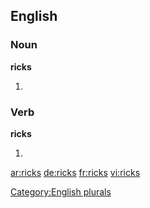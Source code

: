 {{also|Ricks}}
==English==

===Noun===
'''ricks'''

# {{plural of |[[rick]]}}

===Verb===
'''ricks'''

# {{third-person singular of|rick}}

[[Category:English plurals]]

[[ar:ricks]]
[[de:ricks]]
[[fr:ricks]]
[[vi:ricks]]